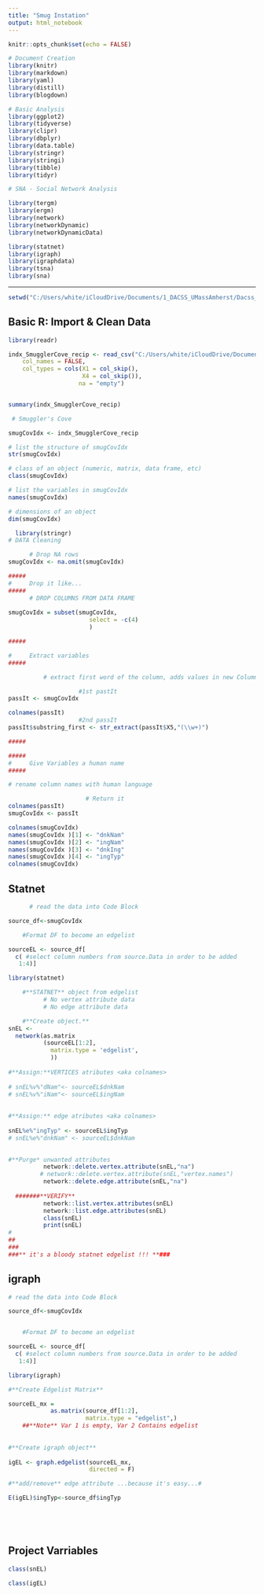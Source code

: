 ```yaml
---
title: "Smug Instation"
output: html_notebook
---
```


```r

knitr::opts_chunk$set(echo = FALSE)

# Document Creation
library(knitr)
library(markdown)
library(yaml)
library(distill)
library(blogdown)

# Basic Analysis
library(ggplot2)
library(tidyverse)
library(clipr)
library(dbplyr)
library(data.table)
library(stringr)
library(stringi)
library(tibble)
library(tidyr)

# SNA - Social Network Analysis

library(tergm)
library(ergm)
library(network)
library(networkDynamic)
library(networkDynamicData)

library(statnet)
library(igraph)
library(igraphdata)
library(tsna)
library(sna)

```

---

```r

setwd("C:/Users/white/iCloudDrive/Documents/1_DACSS_UMassAmherst/Dacss_RProjects/3. Sp22_rProjects/Dacss_679- Coursework/GIT-ajw_Learning-SocialNetworkAnalysis/docs/3. SNA - Assignments/sna_Week3")
```

## Basic R: Import & Clean Data

```r

library(readr)

indx_SmugglerCove_recip <- read_csv("C:/Users/white/iCloudDrive/Documents/1_DACSS_UMassAmherst/Dacss_RProjects/3. Sp22_rProjects/Dacss_679- Coursework/GIT-ajw_Learning-SocialNetworkAnalysis/docs/3. SNA-Data/index-by_name-Smuggler_Cove-cocktail_recipies.csv", 
    col_names = FALSE, 
    col_types = cols(X1 = col_skip(),
                     X4 = col_skip()), 
                    na = "empty")


summary(indx_SmugglerCove_recip)

 # Smuggler's Cove

smugCovIdx <- indx_SmugglerCove_recip

```

```r

# list the structure of smugCovIdx
str(smugCovIdx)

# class of an object (numeric, matrix, data frame, etc)
class(smugCovIdx)

# list the variables in smugCovIdx
names(smugCovIdx)

# dimensions of an object
dim(smugCovIdx)
```

```r

  library(stringr)
# DATA Cleaning

      # Drop NA rows
smugCovIdx <- na.omit(smugCovIdx) 

#####
#     Drop it like...
#####
      # DROP COLUMNS FROM DATA FRAME
                      
smugCovIdx = subset(smugCovIdx, 
                       select = -c(4)
                       )

#####

#     Extract variables
#####

          # extract first word of the column, adds values in new Column at the end of DF

                    #1st pastIt
passIt <- smugCovIdx      

colnames(passIt)
                    #2nd passIt
passIt$substring_first <- str_extract(passIt$X5,"(\\w+)") 

#####

#####
#     Give Variables a human name
#####

# rename column names with human language

                      # Return it
colnames(passIt)
smugCovIdx <- passIt

colnames(smugCovIdx)
names(smugCovIdx )[1] <- "dnkNam"
names(smugCovIdx )[2] <- "ingNam"
names(smugCovIdx )[3] <- "dnkIng"
names(smugCovIdx )[4] <- "ingTyp"
colnames(smugCovIdx)
```

## Statnet
```r
      # read the data into Code Block

source_df<-smugCovIdx

    #Format DF to become an edgelist

sourceEL <- source_df[
  c( #select column numbers from source.Data in order to be added
   1:4)]

library(statnet)

    #**STATNET** object from edgelist
          # No vertex attribute data
          # No edge attribute data

    #**Create object.**
snEL <- 
  network(as.matrix
          (sourceEL[1:2], 
            matrix.type = 'edgelist',
            ))
                  
#**Assign:**VERTICES atributes <aka colnames>
 
# snEL%v%"dNam"<- sourceEL$dnkNam
# snEL%v%"iNam"<- sourceEL$ingNam
        
              
#**Assign:** edge atributes <aka colnames>        
      
snEL%e%"ingTyp" <- sourceEL$ingTyp
# snEL%e%"dnkNam" <- sourceEL$dnkNam

   
#**Purge* unwanted attributes
          network::delete.vertex.attribute(snEL,"na")
         # network::delete.vertex.attribute(snEL,"vertex.names")
          network::delete.edge.attribute(snEL,"na")
  
  #######**VERIFY**
          network::list.vertex.attributes(snEL)
          network::list.edge.attributes(snEL)
          class(snEL)
          print(snEL)
#
##          
###
###** it's a bloody statnet edgelist !!! **###
```

## igraph
```r
# read the data into Code Block

source_df<-smugCovIdx


    #Format DF to become an edgelist

sourceEL <- source_df[
  c( #select column numbers from source.Data in order to be added
   1:4)]

library(igraph)

#**Create Edgelist Matrix** 

sourceEL_mx = 
            as.matrix(source_df[1:2],
                      matrix.type = "edgelist",)
    ##**Note** Var 1 is empty, Var 2 Contains edgelist          
          
          
#**Create igraph object** 
         
igEL <- graph.edgelist(sourceEL_mx, 
                       directed = F)

#**add/remove** edge attribute ...because it's easy...#

E(igEL)$ingTyp<-source_df$ingTyp


 
 
```


##   Project Varriables
```r
class(snEL)

class(igEL)

```

